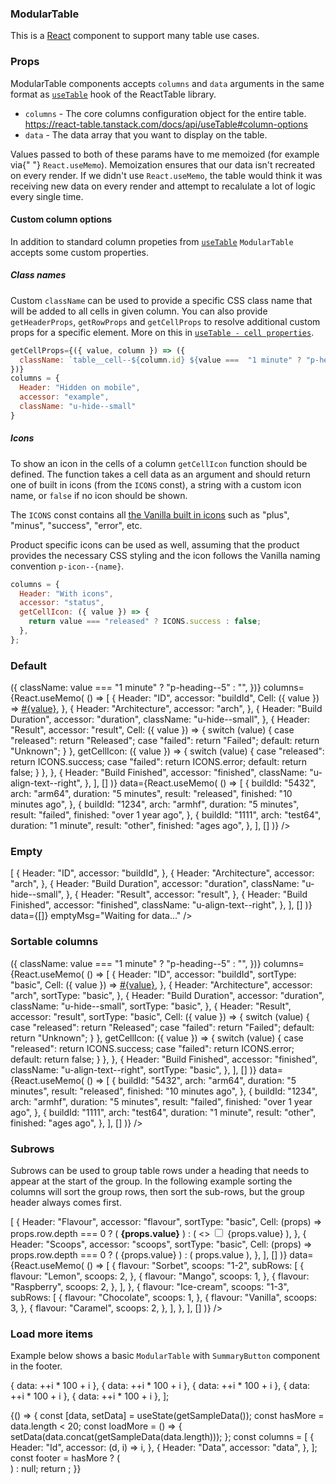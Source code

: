 

<Meta title="ModularTable" component={ModularTable} />

### ModularTable

This is a [React](https://reactjs.org/) component to support many table use cases.

### Props

<Props of={ModularTable} />

ModularTable components accepts `columns` and `data` arguments in the same format as [`useTable`](https://react-table.tanstack.com/docs/api/useTable) hook of the ReactTable library.

- `columns` - The core columns configuration object for the entire table. https://react-table.tanstack.com/docs/api/useTable#column-options
- `data` - The data array that you want to display on the table.

<Notification type="caution" status="Important:">
  Values passed to both of these params have to me memoized (for example via{" "}
  <code>React.useMemo</code>). Memoization ensures that our data isn't recreated
  on every render. If we didn't use <code>React.useMemo</code>, the table would
  think it was receiving new data on every render and attempt to recalulate a
  lot of logic every single time.
</Notification>

#### Custom column options

In addition to standard column propeties from [`useTable`](https://react-table.tanstack.com/docs/api/useTable) `ModularTable` accepts some custom properties.

##### Class names

Custom `className` can be used to provide a specific CSS class name that will be added to all cells in given column.
You can also provide `getHeaderProps`, `getRowProps` and `getCellProps` to resolve additional custom props for a specific element. More on this in [`useTable - cell properties`](https://react-table.tanstack.com/docs/api/useTable#cell-properties).

```js
getCellProps={({ value, column }) => ({
  className: `table__cell--${column.id} ${value ===  "1 minute" ? "p-heading--5" : ""}`,
})}
columns = {
  Header: "Hidden on mobile",
  accessor: "example",
  className: "u-hide--small"
}
```

##### Icons

To show an icon in the cells of a column `getCellIcon` function should be defined. The function takes a cell data as an argument and should return one of built in icons (from the `ICONS` const), a string with a custom icon name, or `false` if no icon should be shown.

The `ICONS` const contains all [the Vanilla built in icons](https://vanillaframework.io/docs/patterns/icons) such as "plus", "minus", "success", "error", etc.

Product specific icons can be used as well, assuming that the product provides the necessary CSS styling and the icon follows the Vanilla naming convention `p-icon--{name}`.

```js
columns = {
  Header: "With icons",
  accessor: "status",
  getCellIcon: ({ value }) => {
    return value === "released" ? ICONS.success : false;
  },
};
```

### Default

<Preview>
  <Story name="Default">
    <ModularTable
      getCellProps={({ value }) => ({
        className: value === "1 minute" ? "p-heading--5" : "",
      })}
      columns={React.useMemo(
        () => [
          {
            Header: "ID",
            accessor: "buildId",
            Cell: ({ value }) => <a href="#">#{value}</a>,
          },
          {
            Header: "Architecture",
            accessor: "arch",
          },
          {
            Header: "Build Duration",
            accessor: "duration",
            className: "u-hide--small",
          },
          {
            Header: "Result",
            accessor: "result",
            Cell: ({ value }) => {
              switch (value) {
                case "released":
                  return "Released";
                case "failed":
                  return "Failed";
                default:
                  return "Unknown";
              }
            },
            getCellIcon: ({ value }) => {
              switch (value) {
                case "released":
                  return ICONS.success;
                case "failed":
                  return ICONS.error;
                default:
                  return false;
              }
            },
          },
          {
            Header: "Build Finished",
            accessor: "finished",
            className: "u-align-text--right",
          },
        ],
        []
      )}
      data={React.useMemo(
        () => [
          {
            buildId: "5432",
            arch: "arm64",
            duration: "5 minutes",
            result: "released",
            finished: "10 minutes ago",
          },
          {
            buildId: "1234",
            arch: "armhf",
            duration: "5 minutes",
            result: "failed",
            finished: "over 1 year ago",
          },
          {
            buildId: "1111",
            arch: "test64",
            duration: "1 minute",
            result: "other",
            finished: "ages ago",
          },
        ],
        []
      )}
    />
  </Story>
</Preview>

### Empty

<Preview>
  <Story name="Empty">
    <ModularTable
      columns={React.useMemo(
        () => [
          {
            Header: "ID",
            accessor: "buildId",
          },
          {
            Header: "Architecture",
            accessor: "arch",
          },
          {
            Header: "Build Duration",
            accessor: "duration",
            className: "u-hide--small",
          },
          {
            Header: "Result",
            accessor: "result",
          },
          {
            Header: "Build Finished",
            accessor: "finished",
            className: "u-align-text--right",
          },
        ],
        []
      )}
      data={[]}
      emptyMsg="Waiting for data..."
    />
  </Story>
</Preview>

### Sortable columns

<Preview>
  <Story name="Sortable">
    <ModularTable
      sortable
      initialSortColumn="duration"
      initialSortDirection="ascending"
      getCellProps={({ value }) => ({
        className: value === "1 minute" ? "p-heading--5" : "",
      })}
      columns={React.useMemo(
        () => [
          {
            Header: "ID",
            accessor: "buildId",
            sortType: "basic",
            Cell: ({ value }) => <a href="#">#{value}</a>,
          },
          {
            Header: "Architecture",
            accessor: "arch",
            sortType: "basic",
          },
          {
            Header: "Build Duration",
            accessor: "duration",
            className: "u-hide--small",
            sortType: "basic",
          },
          {
            Header: "Result",
            accessor: "result",
            sortType: "basic",
            Cell: ({ value }) => {
              switch (value) {
                case "released":
                  return "Released";
                case "failed":
                  return "Failed";
                default:
                  return "Unknown";
              }
            },
            getCellIcon: ({ value }) => {
              switch (value) {
                case "released":
                  return ICONS.success;
                case "failed":
                  return ICONS.error;
                default:
                  return false;
              }
            },
          },
          {
            Header: "Build Finished",
            accessor: "finished",
            className: "u-align-text--right",
            sortType: "basic",
          },
        ],
        []
      )}
      data={React.useMemo(
        () => [
          {
            buildId: "5432",
            arch: "arm64",
            duration: "5 minutes",
            result: "released",
            finished: "10 minutes ago",
          },
          {
            buildId: "1234",
            arch: "armhf",
            duration: "5 minutes",
            result: "failed",
            finished: "over 1 year ago",
          },
          {
            buildId: "1111",
            arch: "test64",
            duration: "1 minute",
            result: "other",
            finished: "ages ago",
          },
        ],
        []
      )}
    />
  </Story>
</Preview>

### Subrows

Subrows can be used to group table rows under a heading that needs to appear
at the start of the group. In the following example sorting the columns will
sort the group rows, then sort the sub-rows, but the group header always comes first.

<Preview>
  <Story name="Subrows">
    <ModularTable
      sortable
      columns={React.useMemo(
        () => [
          {
            Header: "Flavour",
            accessor: "flavour",
            sortType: "basic",
            Cell: (props) =>
              props.row.depth === 0 ? (
                <strong>{props.value}</strong>
              ) : (
                <>
                  <input type="checkbox" /> {props.value}
                </>
              ),
          },
          {
            Header: "Scoops",
            accessor: "scoops",
            sortType: "basic",
            Cell: (props) =>
              props.row.depth === 0 ? (
                <span className="u-text--muted">{props.value}</span>
              ) : (
                props.value
              ),
          },
        ],
        []
      )}
      data={React.useMemo(
        () => [
          {
            flavour: "Sorbet",
            scoops: "1-2",
            subRows: [
              {
                flavour: "Lemon",
                scoops: 2,
              },
              {
                flavour: "Mango",
                scoops: 1,
              },
              {
                flavour: "Raspberry",
                scoops: 2,
              },
            ],
          },
          {
            flavour: "Ice-cream",
            scoops: "1-3",
            subRows: [
              {
                flavour: "Chocolate",
                scoops: 1,
              },
              {
                flavour: "Vanilla",
                scoops: 3,
              },
              {
                flavour: "Caramel",
                scoops: 2,
              },
            ],
          },
        ],
        []
      )}
    />
  </Story>
</Preview>

### Load more items

Example below shows a basic `ModularTable` with `SummaryButton` component in the footer.

  { data: ++i * 100 + i },
  { data: ++i * 100 + i },
  { data: ++i * 100 + i },
  { data: ++i * 100 + i },
  { data: ++i * 100 + i },
];

<Canvas>
  <Story name="Load more">
    {() => {
      const [data, setData] = useState(getSampleData());
      const hasMore = data.length < 20;
      const loadMore = () => {
        setData(data.concat(getSampleData(data.length)));
      };
      const columns = [
        {
          Header: "Id",
          accessor: (d, i) => i,
        },
        {
          Header: "Data",
          accessor: "data",
        },
      ];
      const footer = hasMore ? (
        <div className="u-align--right">
          <SummaryButton
            summary={`Showing ${data.length} of 20 items.`}
            label="Show 5 more"
            onClick={loadMore}
          />
        </div>
      ) : null;
      return <ModularTable data={data} columns={columns} footer={footer} />;
    }}
  </Story>
</Canvas>
